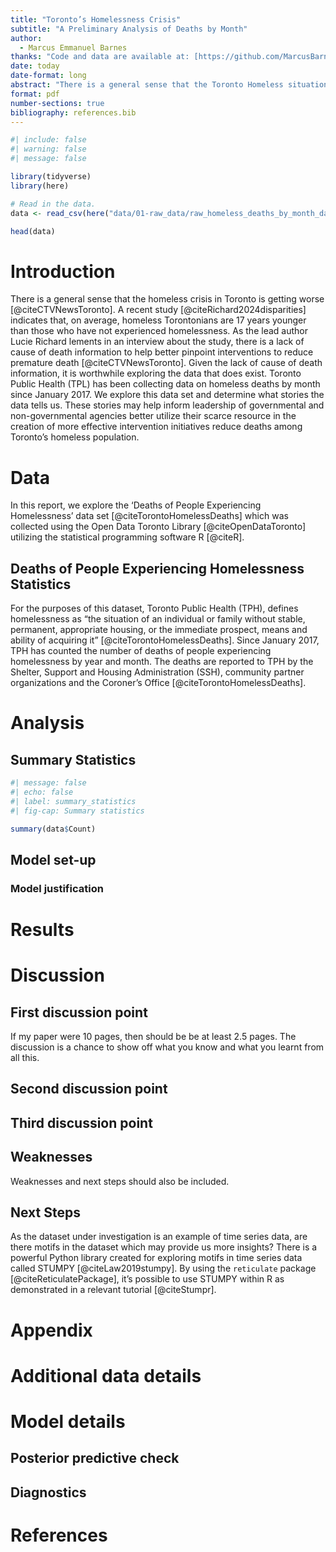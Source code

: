 ```yaml
---
title: "Toronto’s Homelessness Crisis"
subtitle: "A Preliminary Analysis of Deaths by Month"
author: 
  - Marcus Emmanuel Barnes
thanks: "Code and data are available at: [https://github.com/MarcusBarnes/Toronto_Homeless_Deaths](https://github.com/MarcusBarnes/Toronto_Homeless_Deaths)."
date: today
date-format: long
abstract: "There is a general sense that the Toronto Homeless situation is getting worse.  Given the lack of cause of death information to help better pinpoint interventions to reduce premature death of Homeless Torontonians, we carry out a preliminary exploration of a dataset we do have: the 'Deaths of People Experiencing Homelessness' dataset published by Toronto Public Health available via Open Data Toronto. [More to come!]. We close with a discussion of the limitations of our preliminary analysis and some next steps."
format: pdf
number-sections: true
bibliography: references.bib
---
```


```r
#| include: false
#| warning: false
#| message: false

library(tidyverse)
library(here)

# Read in the data.
data <- read_csv(here("data/01-raw_data/raw_homeless_deaths_by_month_data.csv"))

head(data)
```


# Introduction
There is a general sense that the homeless crisis in Toronto is getting worse [@citeCTVNewsToronto]. A recent study [@citeRichard2024disparities] indicates that, on average, homeless Torontonians are 17 years younger than those who have not experienced homelessness. As the lead author Lucie Richard lements in an interview about the study, there is a lack of cause of death information to help better pinpoint interventions to reduce premature death [@citeCTVNewsToronto]. Given the lack of cause of death information, it is worthwhile exploring the data that does exist.  Toronto Public Health (TPL) has been collecting data on homeless deaths by month since January 2017. We explore this data set and determine what stories the data tells us. These stories may help inform leadership of governmental and non-governmental agencies better utilize their scarce resource in the creation of more effective intervention initiatives reduce deaths among Toronto's homeless population.

# Data {#sec-data}
In this report, we explore the 'Deaths of People Experiencing Homelessness' data set [@citeTorontoHomelessDeaths] which was collected using the Open Data Toronto Library [@citeOpenDataToronto] utilizing the statistical programming software R [@citeR].

## Deaths of People Experiencing Homelessness Statistics
For the purposes of this dataset, Toronto Public Health (TPH), defines homelessness as "the situation of an individual or family without stable, permanent, appropriate housing, or the immediate prospect, means and ability of acquiring it" [@citeTorontoHomelessDeaths]. Since January 2017, TPH has counted the number of deaths of people experiencing homelessness by year and month. The deaths are reported to TPH by the Shelter, Support and Housing Administration (SSH), community partner organizations and the Coroner's Office [@citeTorontoHomelessDeaths].

# Analysis

## Summary Statistics
```r
#| message: false
#| echo: false
#| label: summary_statistics
#| fig-cap: Summary statistics

summary(data$Count)
```

## Model set-up



### Model justification



# Results





# Discussion

## First discussion point {#sec-first-point}

If my paper were 10 pages, then should be be at least 2.5 pages. The discussion is a chance to show off what you know and what you learnt from all this. 

## Second discussion point

## Third discussion point

## Weaknesses

Weaknesses and next steps should also be included.

## Next Steps
As the dataset under investigation is an example of time series data, are there motifs in the dataset which may provide us more insights? There is a powerful Python library created for exploring motifs in time series data called STUMPY [@citeLaw2019stumpy].  By using the `reticulate` package [@citeReticulatePackage], it's possible to use STUMPY within R as demonstrated in a relevant tutorial [@citeStumpr].

\newpage

\appendix

# Appendix {-}


# Additional data details

# Model details {#sec-model-details}

## Posterior predictive check


## Diagnostics




\newpage


# References


